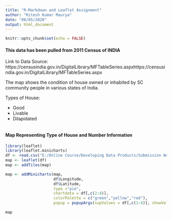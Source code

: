 ```yaml
---
title: "R-Markdown and Leaflet Assignment"
author: "Ritesh Kumar Maurya"
date: "08/05/2020"
output: html_document
---
```


```r
knitr::opts_chunk$set(echo = FALSE)
```

#### This data has been pulled from 2011 Census of INDIA
Link to Data Source: https://censusindia.gov.in/DigitalLibrary/MFTableSeries.aspxhttps://censusindia.gov.in/DigitalLibrary/MFTableSeries.aspx

The map shows the condition of house owned or inhabited by SC community people in various states of India.

Types of House:

- Good <br>
- Livable <br>
- Dilapidated <br>
```r

```

#### Map Representing Type of House and Number Information

```r
library(leaflet)
library(leaflet.minicharts)
df <- read.csv("E:/Online Course/Developing Data Products/Submission Week-2/Census_HOUSE_STATUS_SC.csv")
map <- leaflet(df)
map <- addTiles(map)

map <- addMinicharts(map,
                     df$Longitude,
                     df$Latitude,
                     type ="pie",
                     chartdata = df[,c(2:4)],
                     colorPalette = c("green","yellow","red"),
                     popup = popupArgs(supValues = df[,c(1:4)], showValues = FALSE))


```

```r
map

```


